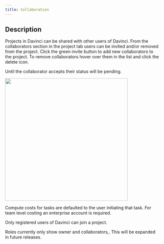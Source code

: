 ```yaml
---
title: Collaboration
---
```


## Description
Projects in Davinci can be shared with other users of Davinci. From the collaborators section in the project tab users can be invited and/or removed from the project. Click the green invite button to add new collaborators to the project. To remove collaborators hover over them in the list and click the delete icon.

<Info>Until the collaborator accepts their status will be pending.</Info>

<img height="400" noZoom src="/images/Collaborators.png" /> 


<Warning>Compute costs for tasks are defaulted to the user initiating that task. For team level costing an enterprise account is required.</Warning>

<Info>Only registered users of Davinci can join a project.</Info>

<Note>Roles currently only show owner and collaborators,. This will be expanded in future releases.</Note>
